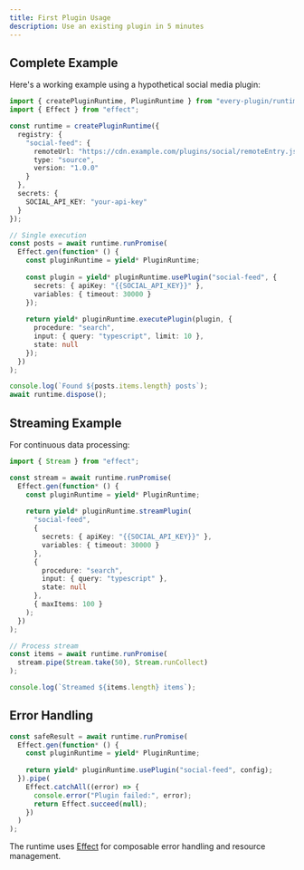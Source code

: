 ```yaml
---
title: First Plugin Usage
description: Use an existing plugin in 5 minutes
---
```


## Complete Example

Here's a working example using a hypothetical social media plugin:

```typescript
import { createPluginRuntime, PluginRuntime } from "every-plugin/runtime";
import { Effect } from "effect";

const runtime = createPluginRuntime({
  registry: {
    "social-feed": {
      remoteUrl: "https://cdn.example.com/plugins/social/remoteEntry.js",
      type: "source",
      version: "1.0.0"
    }
  },
  secrets: {
    SOCIAL_API_KEY: "your-api-key"
  }
});

// Single execution
const posts = await runtime.runPromise(
  Effect.gen(function* () {
    const pluginRuntime = yield* PluginRuntime;
    
    const plugin = yield* pluginRuntime.usePlugin("social-feed", {
      secrets: { apiKey: "{{SOCIAL_API_KEY}}" },
      variables: { timeout: 30000 }
    });
    
    return yield* pluginRuntime.executePlugin(plugin, {
      procedure: "search",
      input: { query: "typescript", limit: 10 },
      state: null
    });
  })
);

console.log(`Found ${posts.items.length} posts`);
await runtime.dispose();
```

## Streaming Example

For continuous data processing:

```typescript
import { Stream } from "effect";

const stream = await runtime.runPromise(
  Effect.gen(function* () {
    const pluginRuntime = yield* PluginRuntime;
    
    return yield* pluginRuntime.streamPlugin(
      "social-feed",
      {
        secrets: { apiKey: "{{SOCIAL_API_KEY}}" },
        variables: { timeout: 30000 }
      },
      {
        procedure: "search", 
        input: { query: "typescript" },
        state: null
      },
      { maxItems: 100 }
    );
  })
);

// Process stream
const items = await runtime.runPromise(
  stream.pipe(Stream.take(50), Stream.runCollect)
);

console.log(`Streamed ${items.length} items`);
```

## Error Handling

```typescript
const safeResult = await runtime.runPromise(
  Effect.gen(function* () {
    const pluginRuntime = yield* PluginRuntime;
    
    return yield* pluginRuntime.usePlugin("social-feed", config);
  }).pipe(
    Effect.catchAll((error) => {
      console.error("Plugin failed:", error);
      return Effect.succeed(null);
    })
  )
);
```

The runtime uses [Effect](https://effect.website/) for composable error handling and resource management.
